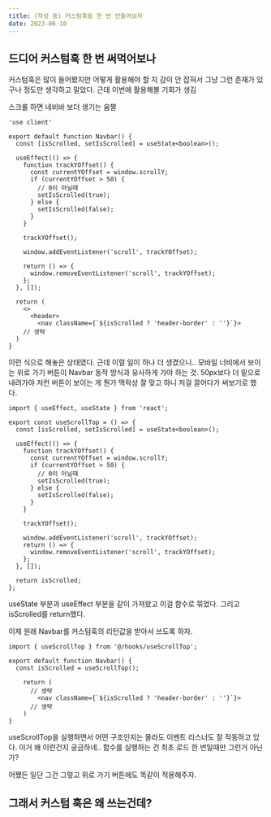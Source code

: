 ```yaml
---
title: (작성 중) 커스텀훅을 한 번 만들어보자
date: 2023-06-10
---
```


## 드디어 커스텀훅 한 번 써먹어보나

커스텀훅은 많이 들어봤지만 어떻게 활용해야 할 지 감이 안 잡혀서 그냥 그런 존재가 있구나 정도만 생각하고 말았다.
근데 이번에 활용해볼 기회가 생김

스크롤 하면 네비바 보더 생기는 움짤

```tsx title="Navbar.tsx"
'use client'

export default function Navbar() {
  const [isScrolled, setIsScrolled] = useState<boolean>();

  useEffect(() => {
    function trackYOffset() {
      const currentYOffset = window.scrollY;
      if (currentYOffset > 50) {
        // 0이 아닐때
        setIsScrolled(true);
      } else {
        setIsScrolled(false);
      }
    }

    trackYOffset();

    window.addEventListener('scroll', trackYOffset);

    return () => {
      window.removeEventListener('scroll', trackYOffset);
    };
  }, []);

  return (
    <>
      <header>
        <nav className={`${isScrolled ? 'header-border' : ''}`}>
    // 생략
  )
}

```

이런 식으로 해놓은 상태였다.
근데 이럴 일이 하나 더 생겼으니.. 모바일 너비에서 보이는 위로 가기 버튼이 Navbar 동작 방식과 유사하게 가야 하는 것.
50px보다 더 밑으로 내려가야 저런 버튼이 보이는 게 뭔가 맥락상 잘 맞고 하니 저걸 끌어다가 써보기로 했다.

```tsx title="src/hooks/useScrollTop.tsx" {3, 25}
import { useEffect, useState } from 'react';

export const useScrollTop = () => {
  const [isScrolled, setIsScrolled] = useState<boolean>();

  useEffect(() => {
    function trackYOffset() {
      const currentYOffset = window.scrollY;
      if (currentYOffset > 50) {
        // 0이 아닐때
        setIsScrolled(true);
      } else {
        setIsScrolled(false);
      }
    }

    trackYOffset();

    window.addEventListener('scroll', trackYOffset);
    return () => {
      window.removeEventListener('scroll', trackYOffset);
    };
  }, []);

  return isScrolled;
};
```

useState 부분과 useEffect 부분을 같이 가져왔고 이걸 함수로 묶었다.
그리고 isScrolled를 return했다.

이제 원래 Navbar를 커스텀훅의 리턴값을 받아서 쓰도록 하자.

```tsx title="Navbar.tsx" {1, 4}
import { useScrollTop } from '@/hooks/useScrollTop';

export default function Navbar() {
  const isScrolled = useScrollTop();

    return (
      // 생략
        <nav className={`${isScrolled ? 'header-border' : ''}`}>
      // 생략
    )
}
```

useScrollTop을 실행하면서 어떤 구조인지는 몰라도 이벤트 리스너도 잘 작동하고 있다.
이거 왜 이런건지 궁금하네.. 함수를 실행하는 건 최초 로드 한 번일때만 그런거 아닌가?

어쨌든 일단 그건 그렇고 위로 가기 버튼에도 똑같이 적용해주자.

## 그래서 커스텀 훅은 왜 쓰는건데?
